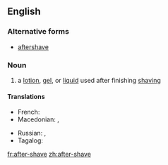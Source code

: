 {{also|aftershave|Aftershave}}
==English==

===Alternative forms===
* [[aftershave]]

===Noun===
{{en-noun|~|head=[[after]]-[[shave]]}}

# a [[lotion]], [[gel]], or [[liquid]] used after finishing [[shaving]]

====Translations====
{{trans-top|lotion, gel, or liquid used after shaving}}
* French: {{t+|fr|après-rasage|m}}
* Macedonian: {{t|mk|колонска вода|f|tr=kólonska vóda}}, {{t|mk|лосион|m|tr=losión}}
{{trans-mid}}
* Russian: {{t+|ru|одеколо́н|m}}, {{t+|ru|лосьо́н|m}}
* Tagalog: {{t|tl|losyon sa bagong-ahit}}
{{trans-bottom}}

[[fr:after-shave]]
[[zh:after-shave]]
